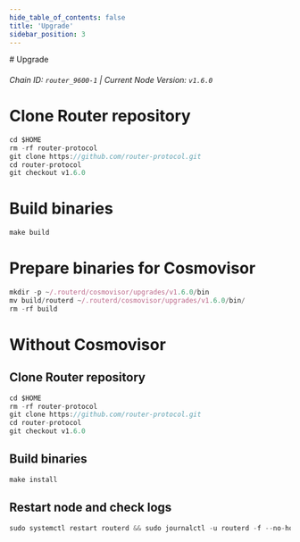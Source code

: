 ```yaml
---
hide_table_of_contents: false
title: 'Upgrade'
sidebar_position: 3
---
```


<div class="h1-with-icon icon-router">
  # Upgrade
</div>

###### Chain ID: `router_9600-1` | Current Node Version: `v1.6.0`

# Clone Router repository

```js
cd $HOME
rm -rf router-protocol
git clone https://github.com/router-protocol.git
cd router-protocol
git checkout v1.6.0
```

# Build binaries

```js
make build
```

# Prepare binaries for Cosmovisor

```js
mkdir -p ~/.routerd/cosmovisor/upgrades/v1.6.0/bin
mv build/routerd ~/.routerd/cosmovisor/upgrades/v1.6.0/bin/
rm -rf build
```

# Without Cosmovisor

## Clone Router repository

```js
cd $HOME
rm -rf router-protocol
git clone https://github.com/router-protocol.git
cd router-protocol
git checkout v1.6.0
```

## Build binaries

```js
make install
```

## Restart node and check logs

```js
sudo systemctl restart routerd && sudo journalctl -u routerd -f --no-hostname -o cat
```
